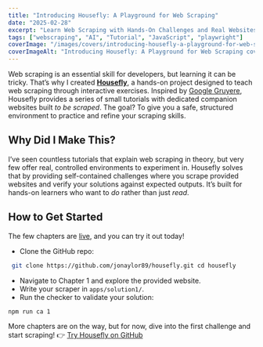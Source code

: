 ```yaml
---
title: "Introducing Housefly: A Playground for Web Scraping"
date: "2025-02-28"
excerpt: "Learn Web Scraping with Hands-On Challenges and Real Websites"
tags: ["webscraping", "AI", "Tutorial", "JavaScript", "playwright"]
coverImage: "/images/covers/introducing-housefly-a-playground-for-web-scraping-cover.jpg"
coverImageAlt: "Introducing Housefly: A Playground for Web Scraping cover image"
---
```


Web scraping is an essential skill for developers, but learning it can be tricky. That’s why I created [**Housefly**](https://housefly.cc), a hands-on project designed to teach web scraping through interactive exercises. Inspired by [Google Gruyere](https://google-gruyere.appspot.com/), Housefly provides a series of small tutorials with dedicated companion websites built *to be scraped*. The goal? To give you a safe, structured environment to practice and refine your scraping skills.

## Why Did I Make This?

I’ve seen countless tutorials that explain web scraping in theory, but very few offer real, controlled environments to experiment in. Housefly solves that by providing self-contained challenges where you scrape provided websites and verify your solutions against expected outputs. It’s built for hands-on learners who want to *do* rather than just *read*.

## How to Get Started

The few chapters are [live](https://www.housefly.cc/posts/section-1), and you can try it out today!
  - Clone the GitHub repo:
```sh
 git clone https://github.com/jonaylor89/housefly.git cd housefly
```
- Navigate to Chapter 1 and explore the provided website.
- Write your scraper in `apps/solution1/`.
- Run the checker to validate your solution:

```sh
npm run ca 1
```

More chapters are on the way, but for now, dive into the first challenge and start scraping!
👉 [Try Housefly on GitHub](https://github.com/jonaylor89/housefly)
